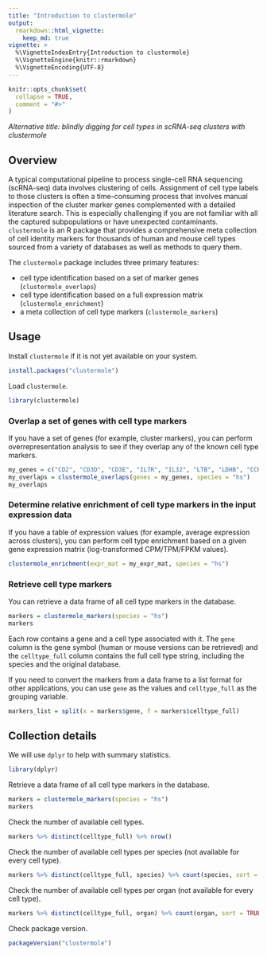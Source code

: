 ```yaml
---
title: "Introduction to clustermole"
output:
  rmarkdown::html_vignette:
    keep_md: true
vignette: >
  %\VignetteIndexEntry{Introduction to clustermole}
  %\VignetteEngine{knitr::rmarkdown}
  %\VignetteEncoding{UTF-8}
---
```


```r
knitr::opts_chunk$set(
  collapse = TRUE,
  comment = "#>"
)
```

*Alternative title: blindly digging for cell types in scRNA-seq clusters with clustermole*

## Overview

A typical computational pipeline to process single-cell RNA sequencing (scRNA-seq) data  involves clustering of cells. Assignment of cell type labels to those clusters is often a time-consuming process that involves manual inspection of the cluster marker genes complemented with a detailed literature search. This is especially challenging if you are not familiar with all the captured subpopulations or have unexpected contaminants. `clustermole` is an R package that provides a comprehensive meta collection of cell identity markers for thousands of human and mouse cell types sourced from a variety of databases as well as methods to query them.

The `clustermole` package includes three primary features:

* cell type identification based on a set of marker genes (`clustermole_overlaps`)
* cell type identification based on a full expression matrix (`clustermole_enrichment`)
* a meta collection of cell type markers (`clustermole_markers`)

## Usage

Install `clustermole` if it is not yet available on your system.

```r
install.packages("clustermole")
```

Load `clustermole`.

```r
library(clustermole)
```

### Overlap a set of genes with cell type markers

If you have a set of genes (for example, cluster markers), you can perform overrepresentation analysis to see if they overlap any of the known cell type markers.

```r
my_genes = c("CD2", "CD3D", "CD3E", "IL7R", "IL32", "LTB", "LDHB", "CCR7")
my_overlaps = clustermole_overlaps(genes = my_genes, species = "hs")
my_overlaps
```

### Determine relative enrichment of cell type markers in the input expression data

If you have a table of expression values (for example, average expression across clusters), you can perform cell type enrichment based on a given gene expression matrix (log-transformed CPM/TPM/FPKM values).

```r
clustermole_enrichment(expr_mat = my_expr_mat, species = "hs")
```

### Retrieve cell type markers

You can retrieve a data frame of all cell type markers in the database.

```r
markers = clustermole_markers(species = "hs")
markers
```

Each row contains a gene and a cell type associated with it. The `gene` column is the gene symbol (human or mouse versions can be retrieved) and the `celltype_full` column contains the full cell type string, including the species and the original database.

If you need to convert the markers from a data frame to a list format for other applications, you can use `gene` as the values and `celltype_full` as the grouping variable.

```r
markers_list = split(x = markers$gene, f = markers$celltype_full)
```

## Collection details

We will use `dplyr` to help with summary statistics.

```r
library(dplyr)
```

Retrieve a data frame of all cell type markers in the database.

```r
markers = clustermole_markers(species = "hs")
markers
```

Check the number of available cell types.

```r
markers %>% distinct(celltype_full) %>% nrow()
```

Check the number of available cell types per species (not available for every cell type).

```r
markers %>% distinct(celltype_full, species) %>% count(species, sort = TRUE)
```

Check the number of available cell types per organ (not available for every cell type).

```r
markers %>% distinct(celltype_full, organ) %>% count(organ, sort = TRUE)
```

Check package version.

```r
packageVersion("clustermole")
```

